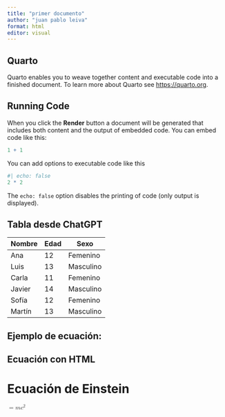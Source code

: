 ```yaml
---
title: "primer documento"
author: "juan pablo leiva"
format: html
editor: visual
---
```


## Quarto

Quarto enables you to weave together content and executable code into a finished document. To learn more about Quarto see <https://quarto.org>.

## Running Code

When you click the **Render** button a document will be generated that includes both content and the output of embedded code. You can embed code like this:

```r
1 + 1
```

You can add options to executable code like this

```r
#| echo: false
2 * 2
```

The `echo: false` option disables the printing of code (only output is displayed).

## Tabla desde ChatGPT

| Nombre | Edad | Sexo      |
|--------|------|-----------|
| Ana    | 12   | Femenino  |
| Luis   | 13   | Masculino |
| Carla  | 11   | Femenino  |
| Javier | 14   | Masculino |
| Sofía  | 12   | Femenino  |
| Martín | 13   | Masculino |

## Ejemplo de ecuación:

```{=tex}
\begin{equation}
    E = mc^2
\end{equation}
```
## Ecuación con HTML

<html lang="es">

<head>

<meta charset="UTF-8">

<title>Ecuación en HTML</title>

</head>

<body>

<h1>Ecuación de Einstein</h1>

`<math xmlns="http://www.w3.org/1998/Math/MathML"`{=html} <mi>E</mi> <mo>=</mo> <mi>m</mi> <mo>⁢</mo> <msup> <mi>c</mi> <mn>2</mn> </msup> </math>

</body>

</html>

